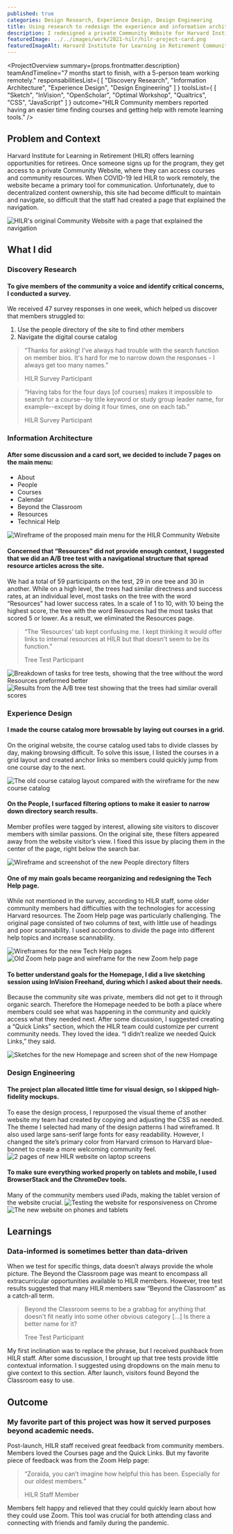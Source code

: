 ```yaml
---
published: true
categories: Design Research, Experience Design, Design Engineering
title: Using research to redesign the experience and information architecture of the Harvard Institute for Learning in Retirement Community Website
description: I redesigned a private Community Website for Harvard Institute for Learning in Retirement (HILR), focusing on information architecture and experience design. During the project, I also conducted a user survey and an A/B tree test.
featuredImage: ../../images/work/2021-hilr/hilr-project-card.png
featuredImageAlt: Harvard Institute for Learning in Retirement Community Website on a laptop, on a phone, and on a tablet
---
```


<ProjectOverview 
    summary={props.frontmatter.description}
    teamAndTimeline="7 months start to finish, with a 5-person team working remotely."
    responsabilitiesList={
        [
            "Discovery Research",
            "Information Architecture",
            "Experience Design",
            "Design Engineering"
        ]
    }
    toolsList={
        [
            "Sketch",
            "InVision",
            "OpenScholar",
            "Optimal Workshop",
            "Qualtrics",
            "CSS",
            "JavaScript"
        ]
    }
    outcome="HILR Community members reported having an easier time finding courses and getting help with remote learning tools."
/>

## Problem and Context
Harvard Institute for Learning in Retirement (HILR) offers learning opportunities for retirees. 
Once someone signs up for the program, they get access to a private Community Website, where they 
can access courses and community resources. When COVID-19 led HILR to work remotely, the website became a 
primary tool for communication. Unfortunately, due to decentralized content ownership, 
this site had become difficult to maintain and navigate, so difficult that the staff had created a page that explained the navigation.

![HILR's original Community Website with a page that explained the navigation](../../images/work/2021-hilr/old-nav-help-2.png)

## What I did

<h3 id="discovery-research">Discovery Research</h3>

#### To give members of the community a voice and identify critical concerns, I conducted a survey.
We received 47 survey responses in one week, which helped us discover that members struggled to:

1. Use the people directory of the site to find other members 
2. Navigate the digital course catalog

<blockquote>
    <p>“Thanks for asking! I've always had trouble with the search function on member bios. 
        It's hard for me to narrow down the responses - I always get too many names.”</p>
    <span>HILR Survey Participant</span>
</blockquote>
<blockquote>
    <p>
    “Having tabs for the four days [of courses] makes it impossible to search for 
    a course--by title keyword or study group leader name, for example--except by doing it four times, one on each tab.”
    </p>
    <span>HILR Survey Participant</span>
</blockquote>


<h3 id="information-architecture">Information Architecture</h3>

#### After some discussion and a card sort, we decided to include 7 pages on the main menu:
<ul  className="grid-list">
    <li>About</li>
    <li>People</li>
    <li>Courses</li>
    <li>Calendar</li>
    <li>Beyond the Classroom</li>
    <li>Resources</li>
    <li>Technical Help</li>
</ul>

![Wireframe of the proposed main menu for the HILR Community Website](../../images/work/2021-hilr/proposed-nav.png)

#### Concerned that “Resources” did not provide enough context, I suggested that we did an A/B tree test with a navigational structure that spread resource articles across the site. 
We had a total of 59 participants on the test, 29 in one tree and 30 in another. 
While on a high level, the trees had similar directness and success rates, at an individual level, 
most tasks on the tree with the word “Resources” had lower success rates. In a scale of 1 to 10, with 10 being the highest score, the tree with the word Resources had the most tasks that scored 5 or lower. As a result, we eliminated the Resources page.

<blockquote>
    <p>
        “The ‘Resources’ tab kept confusing me. 
        I kept thinking it would offer links to internal resources at HILR but that doesn't seem to be its function.”
    </p>
    <span>
        Tree Test Participant
    </span>
</blockquote>

![Breakdown of tasks for tree tests, showing that the tree without the word Resources preformed better](../../images/work/2021-hilr/tree-test-table.png)
![Results from the A/B tree test showing that the trees had similar overall scores](../../images/work/2021-hilr/trees-2.png)

<h3 id="experience-design">Experience Design</h3>

#### I made the course catalog more browsable by laying out courses in a grid.
On the original website, the course catalog used tabs to divide classes by day, making browsing difficult. 
To solve this issue, I listed the courses in a grid layout and created anchor links so members could quickly 
jump from one course day to the next.

![The old course catalog layout compared with the wireframe for the new course catalog](../../images/work/2021-hilr/courses-2.png)

#### On the People, I surfaced filtering options to make it easier to narrow down directory search results. 
Member profiles were tagged by interest, allowing site visitors to discover members with similar passions. 
On the original site, these filters appeared away from the website visitor’s view. I fixed this issue by placing them in 
the center of the page, right below the search bar.

![Wireframe and screenshot of the new People directory filters](../../images/work/2021-hilr/people.png)

#### One of my main goals became reorganizing and redesigning the Tech Help page. 
While not mentioned in the survey, according to HILR staff, some older community members had difficulties with the 
technologies for accessing Harvard resources. The Zoom Help page was particularly challenging. 
The original page consisted of two columns of text, with little use of headings and poor scannability. 
I used accordions to divide the page into different help topics and increase scannability.

![Wireframes for the new Tech Help pages](../../images/work/2021-hilr/tech-help.png)
![Old Zoom help page and wireframe for the new Zoom help page](../../images/work/2021-hilr/zoom-help.png)

#### To better understand goals for the Homepage, I did a live sketching session using InVision Freehand, during which I asked about their needs. 
Because the community site was private, members did not get to it through organic search. 
Therefore the Homepage needed to be both a place where members could see what was happening 
in the community and quickly access what they needed next. After some discussion, 
I suggested creating a “Quick Links” section, which the HILR team could customize per current community needs. 
They loved the idea. “I didn’t realize we needed Quick Links,” they said.

![Sketches for the new Homepage and screen shot of the new Hompage](../../images/work/2021-hilr/homepage.png)

<h3 id="design-engineering">Design Engineering</h3>

#### The project plan allocated little time for visual design, so I skipped high-fidelity mockups.
To ease the design process, I repurposed the visual theme of another website my team had created by copying and adjusting the CSS as needed. 
The theme I selected had many of the design patterns I had wireframed. 
It also used large sans-serif large fonts for easy readability. 
However, I changed the site’s primary color from Harvard crimson to  Harvard blue-bonnet to create a more welcoming community feel. 
![2 pages of new HILR website on laptop screens](../../images/work/2021-hilr/visual-theme3.png)


#### To make sure everything worked properly on tablets and mobile, I used BrowserStack and the ChromeDev tools.
Many of the community members used iPads, making the tablet version of the website crucial.
![Testing the website for responsiveness on Chrome](../../images/work/2021-hilr/mobile-testing.png)
![The new website on phones and tablets](../../images/work/2021-hilr/mobile.png)


## Learnings
### Data-informed is sometimes better than data-driven
When we test for specific things, data doesn’t always provide the whole picture. 
The Beyond the Classroom page was meant to encompass all extracurricular opportunities available to HILR members. 
However, tree test results suggested that many HILR members saw “Beyond the Classroom” as a catch-all term. 


<blockquote>
    <p>
        Beyond the Classroom seems to be a grabbag for anything that doesn't fit neatly 
        into some other obvious category […] Is there a better name for it?
    </p>
    <span>
        Tree Test Participant
    </span>
</blockquote>

My first inclination was to replace the phrase, but I received pushback from HILR staff. After some discussion, 
I brought up that tree tests provide little contextual information. I suggested using dropdowns on the main menu 
to give context to this section. After launch, visitors found Beyond the Classroom easy to use.

## Outcome
### My favorite part of this project was how it served purposes beyond academic needs. 
Post-launch, HILR staff received great feedback from community members. Members loved the Courses page and the Quick Links. 
But my favorite piece of feedback was from the Zoom Help page: 


<blockquote>
    <p>“Zoraida, you can’t imagine how helpful this has been. Especially for our oldest members.”</p>
    <span>HILR Staff Member</span>
</blockquote>

Members felt happy and relieved that they could quickly learn about how they could use Zoom. 
This tool was crucial for both attending class and connecting with friends and family during the pandemic.